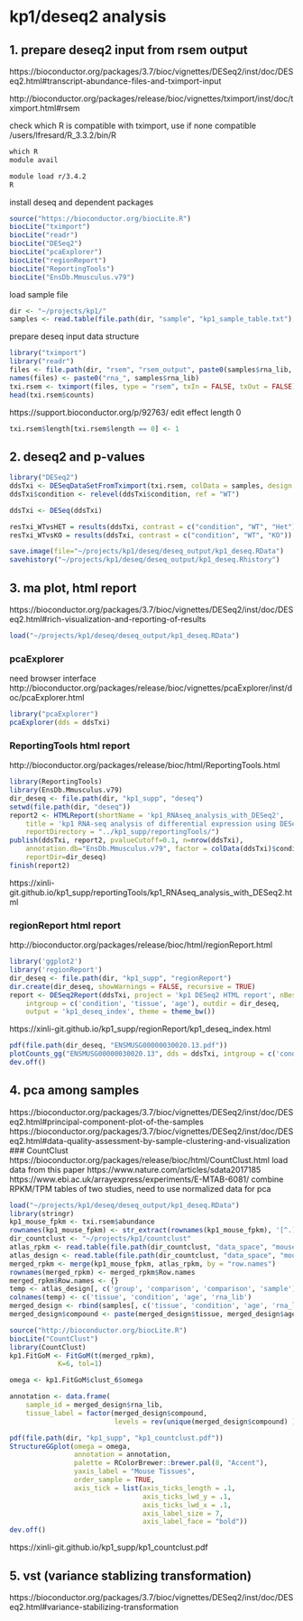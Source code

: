 
# kp1/deseq2 analysis

## 1. prepare deseq2 input from rsem output

https://bioconductor.org/packages/3.7/bioc/vignettes/DESeq2/inst/doc/DESeq2.html#transcript-abundance-files-and-tximport-input

http://bioconductor.org/packages/release/bioc/vignettes/tximport/inst/doc/tximport.html#rsem

check which R is compatible with tximport,
use if none compatible /users/lfresard/R_3.3.2/bin/R
```r
which R
module avail
```

```bash
module load r/3.4.2
R
```

install deseq and dependent packages
```r
source("https://bioconductor.org/biocLite.R")
biocLite("tximport")
biocLite("readr")
biocLite("DESeq2")
biocLite("pcaExplorer")
biocLite("regionReport")
biocLite("ReportingTools")
biocLite("EnsDb.Mmusculus.v79")
```

load sample file
```r
dir <- "~/projects/kp1/"
samples <- read.table(file.path(dir, "sample", "kp1_sample_table.txt"), header=TRUE)
```

prepare deseq input data structure
```r
library("tximport")
library("readr")
files <- file.path(dir, "rsem", "rsem_output", paste0(samples$rna_lib, ".Aligned.toTranscriptome.genes.results"))
names(files) <- paste0("rna_", samples$rna_lib)
txi.rsem <- tximport(files, type = "rsem", txIn = FALSE, txOut = FALSE)
head(txi.rsem$counts)
```

https://support.bioconductor.org/p/92763/
edit effect length 0
```r
txi.rsem$length[txi.rsem$length == 0] <- 1
```

## 2. deseq2 and p-values

```r
library("DESeq2")
ddsTxi <- DESeqDataSetFromTximport(txi.rsem, colData = samples, design = ~ tissue + age + condition)
ddsTxi$condition <- relevel(ddsTxi$condition, ref = "WT")

ddsTxi <- DESeq(ddsTxi)

resTxi_WTvsHET = results(ddsTxi, contrast = c("condition", "WT", "Het"))
resTxi_WTvsKO = results(ddsTxi, contrast = c("condition", "WT", "KO"))
```

```r
save.image(file="~/projects/kp1/deseq/deseq_output/kp1_deseq.RData")
savehistory("~/projects/kp1/deseq/deseq_output/kp1_deseq.Rhistory")
```

## 3. ma plot, html report

https://bioconductor.org/packages/3.7/bioc/vignettes/DESeq2/inst/doc/DESeq2.html#rich-visualization-and-reporting-of-results

```r
load("~/projects/kp1/deseq/deseq_output/kp1_deseq.RData")
```

### pcaExplorer
need browser interface
http://bioconductor.org/packages/release/bioc/vignettes/pcaExplorer/inst/doc/pcaExplorer.html
```r
library("pcaExplorer")
pcaExplorer(dds = ddsTxi)
```

### ReportingTools html report
http://bioconductor.org/packages/release/bioc/html/ReportingTools.html
```r
library(ReportingTools)
library(EnsDb.Mmusculus.v79)
dir_deseq <- file.path(dir, "kp1_supp", "deseq")
setwd(file.path(dir, "deseq"))
report2 <- HTMLReport(shortName = 'kp1_RNAseq_analysis_with_DESeq2',
	title = 'kp1 RNA-seq analysis of differential expression using DESeq2',
	reportDirectory = "../kp1_supp/reportingTools/")
publish(ddsTxi, report2, pvalueCutoff=0.1, n=nrow(ddsTxi),
	annotation.db="EnsDb.Mmusculus.v79", factor = colData(ddsTxi)$condition,
	reportDir=dir_deseq)
finish(report2)
```
https://xinli-git.github.io/kp1_supp/reportingTools/kp1_RNAseq_analysis_with_DESeq2.html

### regionReport html report
http://bioconductor.org/packages/release/bioc/html/regionReport.html
```r
library('ggplot2')
library('regionReport')
dir_deseq <- file.path(dir, "kp1_supp", "regionReport")
dir.create(dir_deseq, showWarnings = FALSE, recursive = TRUE)
report <- DESeq2Report(ddsTxi, project = 'kp1 DESeq2 HTML report', nBest = nrow(ddsTxi), 
    intgroup = c('condition', 'tissue', 'age'), outdir = dir_deseq,
    output = 'kp1_deseq_index', theme = theme_bw())
```
https://xinli-git.github.io/kp1_supp/regionReport/kp1_deseq_index.html

```r
pdf(file.path(dir_deseq, "ENSMUSG00000030020.13.pdf"))
plotCounts_gg("ENSMUSG00000030020.13", dds = ddsTxi, intgroup = c('condition', 'tissue', 'age'))
dev.off()
```

## 4. pca among samples

https://bioconductor.org/packages/3.7/bioc/vignettes/DESeq2/inst/doc/DESeq2.html#principal-component-plot-of-the-samples
https://bioconductor.org/packages/3.7/bioc/vignettes/DESeq2/inst/doc/DESeq2.html#data-quality-assessment-by-sample-clustering-and-visualization
### CountClust
https://bioconductor.org/packages/release/bioc/html/CountClust.html
load data from this paper https://www.nature.com/articles/sdata2017185
https://www.ebi.ac.uk/arrayexpress/experiments/E-MTAB-6081/
combine RPKM/TPM tables of two studies, need to use normalized data for pca
```r
load("~/projects/kp1/deseq/deseq_output/kp1_deseq.RData")
library(stringr)
kp1_mouse_fpkm <- txi.rsem$abundance
rownames(kp1_mouse_fpkm) <- str_extract(rownames(kp1_mouse_fpkm), '[^.]+')
dir_countclust <- "~/projects/kp1/countclust"
atlas_rpkm <- read.table(file.path(dir_countclust, "data_space", "mouse_rpkm.txt"), header=TRUE)
atlas_design <- read.table(file.path(dir_countclust, "data_space", "mouse_design.txt"), header=TRUE)
merged_rpkm <- merge(kp1_mouse_fpkm, atlas_rpkm, by = "row.names")
rownames(merged_rpkm) <- merged_rpkm$Row.names
merged_rpkm$Row.names <- {}
temp <- atlas_design[, c('group', 'comparison', 'comparison', 'sample')]
colnames(temp) <- c('tissue', 'condition', 'age', 'rna_lib')
merged_design <- rbind(samples[, c('tissue', 'condition', 'age', 'rna_lib')], temp[, c('tissue', 'condition', 'age', 'rna_lib')])
merged_design$compound <- paste(merged_design$tissue, merged_design$age, merged_design$condition)
```

```r
source("http://bioconductor.org/biocLite.R")
biocLite("CountClust")
library(CountClust)
kp1.FitGoM <- FitGoM(t(merged_rpkm),
            K=6, tol=1)
```
```r
omega <- kp1.FitGoM$clust_6$omega

annotation <- data.frame(
    sample_id = merged_design$rna_lib,
    tissue_label = factor(merged_design$compound,
                          levels = rev(unique(merged_design$compound) ) ) );

pdf(file.path(dir, "kp1_supp", "kp1_countclust.pdf"))
StructureGGplot(omega = omega,
                annotation = annotation,
                palette = RColorBrewer::brewer.pal(8, "Accent"),
                yaxis_label = "Mouse Tissues",
                order_sample = TRUE,
                axis_tick = list(axis_ticks_length = .1,
                                 axis_ticks_lwd_y = .1,
                                 axis_ticks_lwd_x = .1,
                                 axis_label_size = 7,
                                 axis_label_face = "bold"))
dev.off()
```
https://xinli-git.github.io/kp1_supp/kp1_countclust.pdf


## 5. vst (variance stablizing transformation)

https://bioconductor.org/packages/3.7/bioc/vignettes/DESeq2/inst/doc/DESeq2.html#variance-stabilizing-transformation





